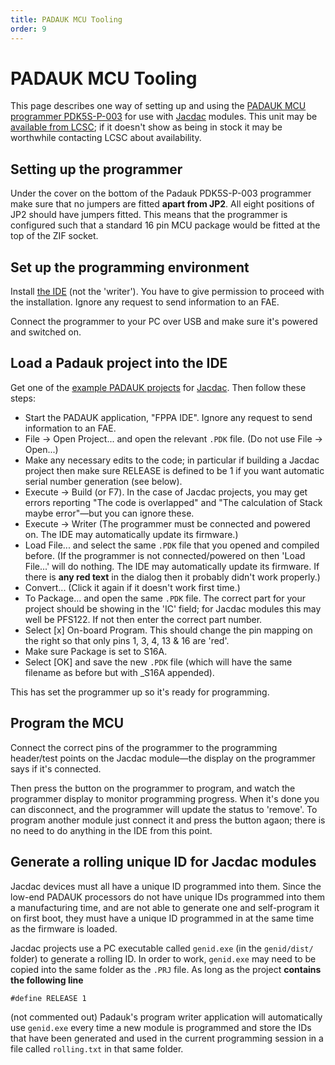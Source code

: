 ```yaml
---
title: PADAUK MCU Tooling
order: 9
---
```


# PADAUK MCU Tooling

This page describes one way of setting up and using the [PADAUK MCU programmer PDK5S-P-003](http://www.padauk.com.tw//upload/WRITERmanual/PDK5S-P-003-UM_EN_V006_20181030.pdf) for use with [Jacdac](https://aka.ms/jacdac) modules. This unit may be [available from LCSC](https://lcsc.com/product-detail/Emulator-Programmer_PADAUK-Tech-5S-P-003_C263009.html); if it doesn't show as being in stock it may be worthwhile contacting LCSC about availability.

## Setting up the programmer

Under the cover on the bottom of the Padauk PDK5S-P-003 programmer make sure that no jumpers are fitted **apart from JP2**. All eight positions of JP2 should have jumpers fitted. This means that the programmer is configured such that a standard 16 pin MCU package would be fitted at the top of the ZIF socket. 

## Set up the programming environment

Install [the IDE](http://www.padauk.com.tw/en/technical/index.aspx?kind=26) (not the 'writer'). You have to give permission to proceed with the installation. Ignore any request to send information to an FAE.

Connect the programmer to your PC over USB and make sure it's powered and switched on.

## Load a Padauk project into the IDE

Get one of the [example PADAUK projects](https://github.com/jacdac/jacdac-padauk) for [Jacdac](https://aka.ms/jacdac). Then follow these steps:

- Start the PADAUK application, "FPPA IDE". Ignore any request to send information to an FAE.
- File -> Open Project... and open the relevant `.PDK` file. (Do not use File -> Open...)
- Make any necessary edits to the code; in particular if building a Jacdac project then make sure RELEASE is defined to be 1 if you want automatic serial number generation (see below). 
- Execute -> Build (or F7). In the case of Jacdac projects, you may get errors reporting "The code is overlapped" and "The calculation of Stack maybe error"—but you can ignore these.
- Execute -> Writer (The programmer must be connected and powered on. The IDE may automatically update its firmware.)
- Load File... and select the same `.PDK` file that you opened and compiled before. (If the programmer is not connected/powered on then 'Load File...' will do nothing. The IDE may automatically update its firmware. If there is **any red text** in the dialog then it probably didn't work properly.)
- Convert... (Click it again if it doesn't work first time.)
- To Package... and open the same `.PDK` file. The correct part for your project should be showing in the 'IC' field; for Jacdac modules this may well be PFS122. If not then enter the correct part number.
- Select [x] On-board Program. This should change the pin mapping on the right so that only pins 1, 3, 4, 13 & 16 are 'red'.
- Make sure Package is set to S16A.
- Select [OK] and save the new `.PDK` file (which will have the same filename as before but with _S16A appended).

This has set the programmer up so it's ready for programming. 

## Program the MCU

Connect the correct pins of the programmer to the programming header/test points on the Jacdac module—the display on the programmer says if it's connected. 

Then press the button on the programmer to program, and watch the programmer display to monitor programming progress. When it's done you can disconnect, and  the programmer will update the status to 'remove'. To program another module just connect it and press the button agaon; there is no need to do anything in the IDE from this point.  

## Generate a rolling unique ID for Jacdac modules

Jacdac devices must all have a unique ID programmed into them. Since the low-end PADAUK processors do not have unique IDs programmed into them a manufacturing time, and are not able to generate one and self-program it on first boot, they must have a unique ID programmed in at the same time as the firmware is loaded. 

Jacdac projects use a PC executable called `genid.exe` (in the `genid/dist/` folder) to generate a rolling ID. In order to work, `genid.exe` may need to be copied into the same folder as the `.PRJ` file. As long as the project **contains the following line** 
```
#define RELEASE 1
```
(not commented out) Padauk's program writer application will automatically use `genid.exe` every time a new module is programmed and store the IDs that have been generated and used in the current programming session in a file called `rolling.txt` in that same folder.
